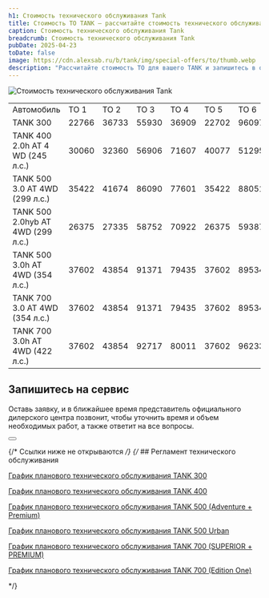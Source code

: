 ```yaml
---
h1: Стоимость технического обслуживания Tank
title: Стоимость ТО TANK — рассчитайте стоимость технического обслуживания
caption: Стоимость технического обслуживания Tank
breadcrumb: Стоимость технического обслуживания Tank
pubDate: 2025-04-23
toDate: false
image: https://cdn.alexsab.ru/b/tank/img/special-offers/to/thumb.webp
description: "Рассчитайте стоимость ТО для вашего TANK и запишитесь в официальный сервис: быстро, удобно и с гарантией качества обслуживания"
---
```



<picture>
	<source media="(min-width: 768px)" srcset="https://cdn.alexsab.ru/b/tank/img/special-offers/to/1.webp" />
	<img src="https://cdn.alexsab.ru/b/tank/img/special-offers/to/thumb.webp" class="mb-10 lg:mb-20 w-full" alt="Стоимость технического обслуживания Tank" />
</picture>

<div class="overflow-x-auto mb-12 my-14 md:my-0">
  <table class="w-full border-collapse">
  <tbody>
  <tr>
  <td class="p-4 bg-gray-100 font-semibold border">Автомобиль</td>
  <td class="p-4 bg-gray-100 font-semibold border">ТО 1</td>
  <td class="p-4 bg-gray-100 font-semibold border">ТО 2</td>
  <td class="p-4 bg-gray-100 font-semibold border">ТО 3</td>
  <td class="p-4 bg-gray-100 font-semibold border">ТО 4</td>
  <td class="p-4 bg-gray-100 font-semibold border">ТО 5</td>
  <td class="p-4 bg-gray-100 font-semibold border">ТО 6</td>
  <td class="p-4 bg-gray-100 font-semibold border">ТО 7</td>
  <td class="p-4 bg-gray-100 font-semibold border">ТО 8</td>
  <td class="p-4 bg-gray-100 font-semibold border">ТО 9</td>
  <td class="p-4 bg-gray-100 font-semibold border">ТО 10</td>
  </tr>
  <tr>
  <td class="p-4 border bg-white">TANK 300</td>
  <td class="p-4 border bg-white">22766</td>
  <td class="p-4 border bg-white">36733</td>
  <td class="p-4 border bg-white">55930</td>
  <td class="p-4 border bg-white">36909</td>
  <td class="p-4 border bg-white">22702</td>
  <td class="p-4 border bg-white">96097</td>
  <td class="p-4 border bg-white">37501</td>
  <td class="p-4 border bg-white">36733</td>
  <td class="p-4 border bg-white">55946</td>
  <td class="p-4 border bg-white">36733</td>
  </tr>
  <tr>
  <td class="p-4 border bg-gray-50">TANK 400 2.0h AT 4 WD (245 л.с.)</td>
  <td class="p-4 border bg-gray-50">30060</td>
  <td class="p-4 border bg-gray-50">32360</td>
  <td class="p-4 border bg-gray-50">56906</td>
  <td class="p-4 border bg-gray-50">71607</td>
  <td class="p-4 border bg-gray-50">40077</td>
  <td class="p-4 border bg-gray-50">51295</td>
  <td class="p-4 border bg-gray-50">40770</td>
  <td class="p-4 border bg-gray-50">71707</td>
  <td class="p-4 border bg-gray-50">44570</td>
  <td class="p-4 border bg-gray-50">54345</td>
  </tr>
  <tr>
  <td class="p-4 border bg-white">TANK 500 3.0 AT 4WD (299 л.с.)</td>
  <td class="p-4 border bg-white">35422</td>
  <td class="p-4 border bg-white">41674</td>
  <td class="p-4 border bg-white">86090</td>
  <td class="p-4 border bg-white">77601</td>
  <td class="p-4 border bg-white">35422</td>
  <td class="p-4 border bg-white">88051</td>
  <td class="p-4 border bg-white">46359</td>
  <td class="p-4 border bg-white">77601</td>
  <td class="p-4 border bg-white">74222</td>
  <td class="p-4 border bg-white">54969</td>
  </tr>
  <tr>
  <td class="p-4 border bg-gray-50">TANK 500 2.0hyb AT 4WD (299 л.с.)</td>
  <td class="p-4 border bg-gray-50">26375</td>
  <td class="p-4 border bg-gray-50">27335</td>
  <td class="p-4 border bg-gray-50">58752</td>
  <td class="p-4 border bg-gray-50">70922</td>
  <td class="p-4 border bg-gray-50">26375</td>
  <td class="p-4 border bg-gray-50">59387</td>
  <td class="p-4 border bg-gray-50">27335</td>
  <td class="p-4 border bg-gray-50">70922</td>
  <td class="p-4 border bg-gray-50">47663</td>
  <td class="p-4 border bg-gray-50">42564</td>
  </tr>
  <tr>
  <td class="p-4 border bg-white">TANK 500 3.0h AT 4WD (354 л.с.)</td>
  <td class="p-4 border bg-white">37602</td>
  <td class="p-4 border bg-white">43854</td>
  <td class="p-4 border bg-white">91371</td>
  <td class="p-4 border bg-white">79435</td>
  <td class="p-4 border bg-white">37602</td>
  <td class="p-4 border bg-white">89534</td>
  <td class="p-4 border bg-white">48539</td>
  <td class="p-4 border bg-white">79435</td>
  <td class="p-4 border bg-white">75300</td>
  <td class="p-4 border bg-white">60886</td>
  </tr>
  <tr>
  <td class="p-4 border bg-gray-50">TANK 700 3.0 AT 4WD (354 л.с.)</td>
  <td class="p-4 border bg-gray-50">37602</td>
  <td class="p-4 border bg-gray-50">43854</td>
  <td class="p-4 border bg-gray-50">91371</td>
  <td class="p-4 border bg-gray-50">79435</td>
  <td class="p-4 border bg-gray-50">37602</td>
  <td class="p-4 border bg-gray-50">89534</td>
  <td class="p-4 border bg-gray-50">48539</td>
  <td class="p-4 border bg-gray-50">79435</td>
  <td class="p-4 border bg-gray-50">75300</td>
  <td class="p-4 border bg-gray-50">60886</td>
  </tr>
  <tr>
  <td class="p-4 border bg-white">TANK 700 3.0h AT 4WD (422 л.с.)</td>
  <td class="p-4 border bg-white">37602</td>
  <td class="p-4 border bg-white">43854</td>
  <td class="p-4 border bg-white">92717</td>
  <td class="p-4 border bg-white">80011</td>
  <td class="p-4 border bg-white">37602</td>
  <td class="p-4 border bg-white">96233</td>
  <td class="p-4 border bg-white">40434</td>
  <td class="p-4 border bg-white">80011</td>
  <td class="p-4 border bg-white">76646</td>
  <td class="p-4 border bg-white">60886</td>
  </tr>
  </tbody>
  </table>
</div>

## Запишитесь на сервис

<p class="text-center">Оставь заявку, и в ближайшее время представитель официального дилерского центра позвонит, чтобы уточнить время и объем необходимых работ, а также ответит на все вопросы.</p>

<div class="text-center mt-12">
  <Button 
    classes="popup-link inline-block !px-4 xl:!px-8 !py-2 xl:!py-3 !text-white !no-underline" 
    url="#common-modal" 
    title="Записаться на сервис"
    dataTitle="Записаться на сервис"
    dataFormName="Записаться на сервис"
  />
</div>

{/* Ссылки ниже не открываются */}
{/* ## Регламент технического обслуживания

<p><a target="_blank" href="https://tank.ru/download/document/service_schedule_tank_300.pdf">График планового технического обслуживания TANK 300</a></p>
<p><a target="_blank" href="https://tank.ru/download/document/reglament_t400">График планового технического обслуживания TANK 400</a></p>
<p><a target="_blank" href="https://tank.ru/download/document/service_schedule_tank_500.pdf">График планового технического обслуживания TANK 500 (Adventure + Premium)</a></p>
<p><a target="_blank" href="https://tank.ru/download/document/service_schedule_tank_500.pdf">График планового технического обслуживания TANK 500 Urban</a></p>
<p><a target="_blank" href="https://tank.ru/download/document/reglament_t700_sup_prem">График планового технического обслуживания TANK 700 (SUPERIOR + PREMIUM)</a></p>
<p><a target="_blank" href="https://tank.ru/download/document/reglament_t700_Edition_One">График планового технического обслуживания TANK 700 (Edition One)</a></p> */}